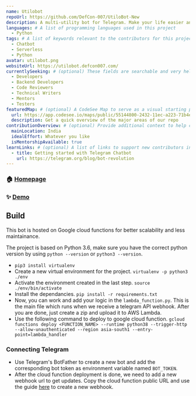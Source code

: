 ```yaml
---
name: Utilobot
repoUrl: https://github.com/DefCon-007/UtiloBot-New
description: A multi-utility bot for Telegram. Make your life easier and get music links to every platform, shorten URLs, etc without ever leaving telegram..
languages: # A list of programming languages used in this project
  - Python
tags: # A list of keywords relevant to the contributors for this project
  - Chatbot
  - Serverless
  - Python
avatar: utilobot.png
websiteUrl: https://utilobot.defcon007.com/
currentlySeeking: # (optional) These fields are searchable and very helpful for contributors to match well with your project
  - Developers
  - Backend Developers
  - Code Reviewers
  - Technical Writers
  - Mentors
  - Testers
featuredMap: # (optional) A CodeSee Map to serve as a visual starting point for contributors
  url: https://app.codesee.io/maps/public/55144800-2432-11ec-a223-71b4e261e7a1
  description: Get a quick overview of the major areas of our repo
contributionOverview: # (optional) Provide additional context to help contributors match well with your project
  mainLocation: India
  idealEffort: Whatever you like
  isMentorshipAvailable: true
learnLinks: # (optional) A list of links to support new contributors in learning about your project and tech stack and culture / community
  - title: Getting started with Telegram Chatbot
    url: https://telegram.org/blog/bot-revolution
---
```


<!-- Divide your content into sections using our handy shortcodes. Each section is optional -->

<Overview>

### 🏠 [Homepage](https://utilobot.defcon007.com)

### ✨ [Demo](https://t.me/UtiloBot)

## Build

This bot is hosted on Google cloud functions for better scalability and less maintainance. 

The project is based on Python 3.6, make sure you have the correct python version by using `python --version` or `python3 --version`. 

- ```pip3 install virtualenv```
- Create a new virtual environment for the project.
  ```virtualenv -p python3 ./env```
- Activate the environment created in the last step.
  ```source ./env/bin/activate```
- Install the dependancies. 
  ```pip install -r requirements.txt```
- Now, you can work and add your logic in the `lambda_function.py`. This is the main file which runs when we receive a telegram API webhook. After you are done, just create a zip and upload it to AWS Lambda.
- Use the following command to deploy to google cloud function. 
  ```gcloud functions deploy <FUNCTION_NAME> --runtime python38 --trigger-http --allow-unauthenticated --region asia-south1 --entry-point=lambda_handler```

### Connecting Telegram 

- Use Telegram's BotFather to create a new bot and add the corresponding bot token as environment variable named `BOT_TOKEN`. 
- After the cloud function deployment is done, we need to add a new webhook url to get updates. Copy the cloud function public URL and use the guide [here](https://xabaras.medium.com/setting-your-telegram-bot-webhook-the-easy-way-c7577b2d6f72) to create a new webhook.


</Overview>
